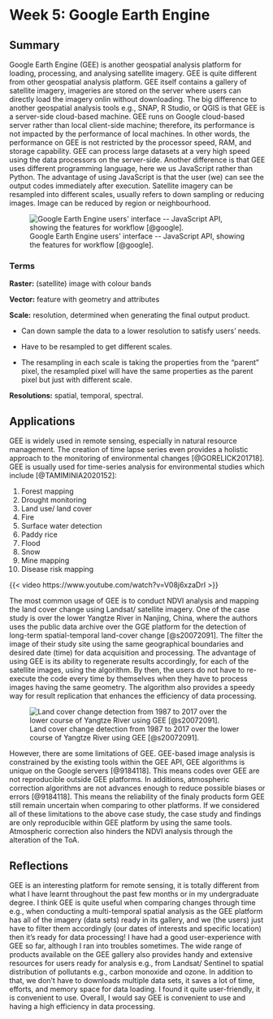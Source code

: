 # Week 5: Google Earth Engine

## Summary

Google Earth Engine (GEE) is another geospatial analysis platform for loading, processing, and analysing satellite imagery. GEE is quite different from other geospatial analysis platform. GEE itself contains a gallery of satellite imagery, imageries are stored on the server where users can directly load the imagery onlin without downloading. The big difference to another geospatial analysis tools e.g., SNAP, R Studio, or QGIS is that GEE is a server-side cloud-based machine. GEE runs on Google cloud-based server rather than local client-side machine; therefore, its performance is not impacted by the performance of local machines. In other words, the performance on GEE is not restricted by the processor speed, RAM, and storage capability. GEE can process large datasets at a very high speed using the data processors on the server-side. Another difference is that GEE uses different programming language, here we us JavaScript rather than Python. The advantage of using JavaScript is that the user (we) can see the output codes immediately after execution. Satellite imagery can be resampled into different scales, usually refers to down sampling or reducing images. Image can be reduced by region or neighbourhood.

![Google Earth Engine users\' interface \-- JavaScript API, showing the features for workflow [@google].](images/GEE_interface.png)

### Terms

**Raster:** (satellite) image with colour bands

**Vector:** feature with geometry and attributes

**Scale:** resolution, determined when generating the final output product.

-   Can down sample the data to a lower resolution to satisfy users' needs.

-   Have to be resampled to get different scales.

-   The resampling in each scale is taking the properties from the "parent" pixel, the resampled pixel will have the same properties as the parent pixel but just with different scale.

**Resolutions:** spatial, temporal, spectral.

## Applications

GEE is widely used in remote sensing, especially in natural resource management. The creation of time lapse series even provides a holistic approach to the monitoring of environmental changes [@GORELICK201718]. GEE is usually used for time-series analysis for environmental studies which include [@TAMIMINIA2020152]:

1.  Forest mapping
2.  Drought monitoring
3.  Land use/ land cover
4.  Fire
5.  Surface water detection
6.  Paddy rice
7.  Flood
8.  Snow
9.  Mine mapping
10. Disease risk mapping

{{< video https://www.youtube.com/watch?v=V08j6xzaDrI >}}

The most common usage of GEE is to conduct NDVI analysis and mapping the land cover change using Landsat/ satellite imagery. One of the case study is over the lower Yangtze River in Nanjing, China, where the authors uses the public data archive over the GGE platform for the detection of long-term spatial-temporal land-cover change [@s20072091]. The filter the image of their study site using the same geographical boundaries and desired date (time) for data acquisition and processing. The advantage of using GEE is its ability to regenerate results accordingly, for each of the satellite images, using the algorithm. By then, the users do not have to re-execute the code every time by themselves when they have to process images having the same geometry. The algorithm also provides a speedy way for result replication that enhances the efficiency of data processing.

![Land cover change detection from 1987 to 2017 over the lower course of Yangtze River using GEE [@s20072091].](images/Yangtze.webp)

However, there are some limitations of GEE. GEE-based image analysis is constrained by the existing tools within the GEE API, GEE algorithms is unique on the Google servers [@9184118]. This means codes over GEE are not reproducible outside GEE platforms. In additions, atmospheric correction algorithms are not advances enough to reduce possible biases or errors [@9184118]. This means the reliability of the finaly products form GEE still remain uncertain when comparing to other platforms. If we considered all of these limitations to the above case study, the case study and findings are only reproducible within GEE platform by using the same tools. Atmospheric correction also hinders the NDVI analysis through the alteration of the ToA.

## Reflections

GEE is an interesting platform for remote sensing, it is totally different from what I have learnt throughout the past few months or in my undergraduate degree. I think GEE is quite useful when comparing changes through time e.g., when conducting a multi-temporal spatial analysis as the GEE platform has all of the imagery (data sets) ready in its gallery, and we (the users) just have to filter them accordingly (our dates of interests and specific location) then it's ready for data processing! I have had a good user-experience with GEE so far, although I ran into troubles sometimes. The wide range of products available on the GEE gallery also provides handy and extensive resources for users ready for analysis e.g., from Landsat/ Sentinel to spatial distribution of pollutants e.g., carbon monoxide and ozone. In addition to that, we don't have to downloads multiple data sets, it saves a lot of time, efforts, and memory space for data loading. I found it quite user-friendly, it is convenient to use. Overall, I would say GEE is convenient to use and having a high efficiency in data processing.
